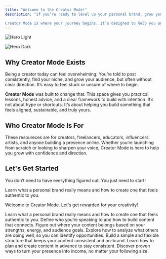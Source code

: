 ```yaml
---
title: "Welcome to the Creator Mode!"
description: "If you’re ready to level up your personal brand, grow your online presence, and build something real around your creativity, you’re in the right place.

Creator Mode is where your journey begins. It’s designed to help you unlock the knowledge, tools, and confidence to go from idea to action. Whether you’re just starting out or looking to take things further, this space was built to guide you with clarity and support every step of the way."
---
```


<img
  className="block dark:hidden"
  src="/images/hero-light.png"
  alt="Hero Light"
/>

<img
  className="hidden dark:block"
  src="/images/hero-dark.png"
  alt="Hero Dark"
/>

## Why Creator Mode Exists

Being a creator today can feel overwhelming. You’re told to post consistently, find your niche, and grow your audience, but often without clear direction. It’s easy to feel stuck or unsure of where to begin.

**Creator Mode** was built to change that. This space gives you practical lessons, honest advice, and a clear framework to build with intention. It’s not about hype or shortcuts. It’s about helping you build something that feels aligned, sustainable, and truly yours.

## **Who Creator Mode Is For**

These resoureces are for creators, freelancers, educators, influencers, artists, and anyone building a presence online. Whether you’re launching from scratch or looking to sharpen your voice, Creator Mode is here to help you grow with confidence and direction.

## Let's Get Started

You don’t need to have everything figured out. You just need to start\! 

<Card title="Building Your Personal Brand Voice" icon="sparkles">
  Learn what a personal brand really means and how to create one that feels authentic to you.
</Card>

Welcome to Creator Mode. Let's get rewarded for your creativity\!

<CardGroup cols={1}>
  <Card title="Crafting Your Personal Brand Voice" icon="circle-1" iconType="duotone" href="https://mintlify.com/docs/settings/global">
    Learn what a personal brand really means and how to create one that feels authentic to you.
  </Card>
  <Card title="What the F* Niche or Target Audience" icon="circle-2" iconType="duotone" href="https://mintlify.com/docs/api-playground/openapi">
    Define who you’re speaking to and how to build content that connects.
  </Card>
  <Card title="Identifying the Right Platforms" icon="screwdriver-wrench" href="https://mintlify.com/docs/content/components/accordions">
    Figure out where your content belongs based on your strengths, energy, and audience goals.
  </Card>
  <Card title="Social Media Analysis" icon="stars" href="https://mintlify.com/customers">
    Explore how to analyze what others are doing well, so you can identify opportunities.
  </Card>
  <Card title=" All About Content Pillars" icon="sparkles">
    Build a simple and flexible structure that keeps your content consistent and on-brand.
  </Card>
  <Card title="Steps to Content Batching" icon="sparkles">
    Learn how to plan and create content in advance to stay consistent.
  </Card>
  <Card title="Monetize Your Online Presence" icon="sparkles">
    Discover proven ways to turn your presence into income, no matter your following size.
  </Card>
</CardGroup>